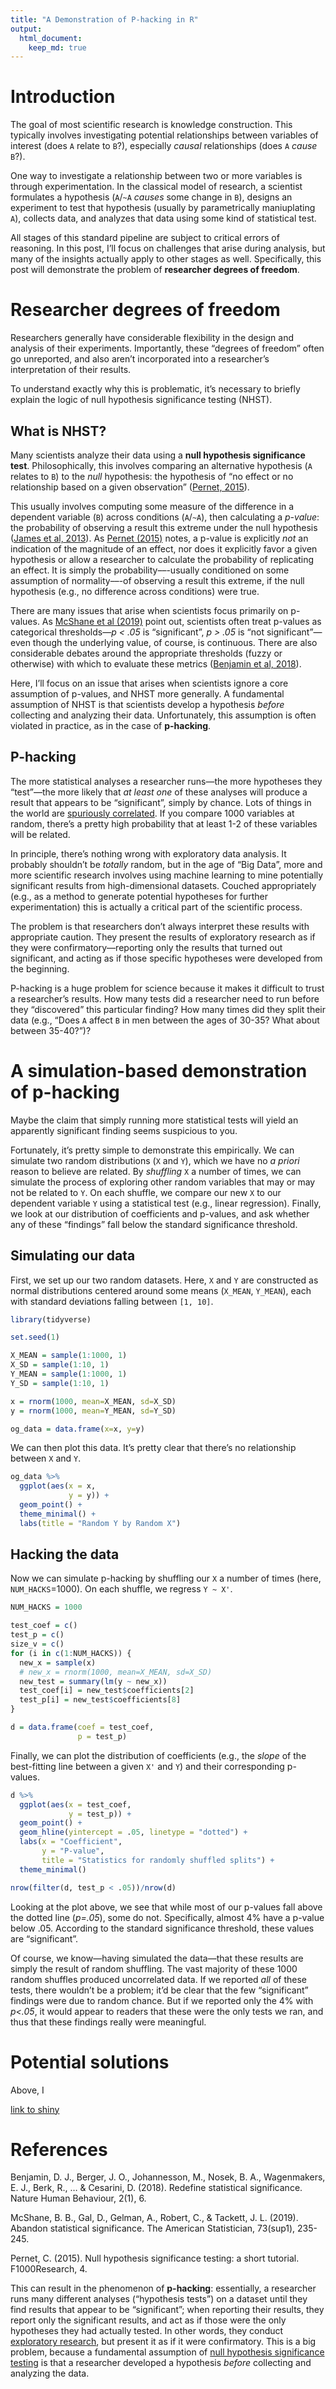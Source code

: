```yaml
---
title: "A Demonstration of P-hacking in R"
output: 
  html_document:
    keep_md: true
---
```


# Introduction

The goal of most scientific research is knowledge construction. This typically involves investigating potential relationships between variables of interest (does `A` relate to `B`?), especially *causal* relationships (does `A` *cause* `B`?).

One way to investigate a relationship between two or more variables is through experimentation. In the classical model of research, a scientist formulates a hypothesis (`A`/`~A` *causes* some change in `B`), designs an experiment to test that hypothesis (usually by parametrically maniuplating `A`), collects data, and analyzes that data using some kind of statistical test. 

All stages of this standard pipeline are subject to critical errors of reasoning. In this post, I'll focus on challenges that arise during analysis, but many of the insights actually apply to other stages as well. Specifically, this post will demonstrate the problem of **researcher degrees of freedom**.

# Researcher degrees of freedom

Researchers generally have considerable flexibility in the design and analysis of their experiments. Importantly, these "degrees of freedom" often go unreported, and also aren't incorporated into a researcher's interpretation of their results. 

To understand exactly why this is problematic, it's necessary to briefly explain the logic of null hypothesis significance testing (NHST).

## What is NHST?

Many scientists analyze their data using a **null hypothesis significance test**. Philosophically, this involves comparing an alternative hypothesis (`A` relates to `B`) to the *null* hypothesis: the hypothesis of "no effect or no relationship based on a given observation" ([Pernet, 2015](https://www.ncbi.nlm.nih.gov/pmc/articles/PMC5635437.3/)). 

This usually involves computing some measure of the difference in a dependent variable (`B`) across conditions (`A`/`~A`), then calculating a *p-value*: the probability of observing a result this extreme under the null hypothesis ([James et al, 2013](http://faculty.marshall.usc.edu/gareth-james/ISL/)). As [Pernet (2015)](https://www.ncbi.nlm.nih.gov/pmc/articles/PMC5635437.3/) notes, a p-value is explicitly *not* an indication of the magnitude of an effect, nor does it explicitly favor a given hypothesis or allow a researcher to calculate the probability of replicating an effect. It is simply the probability––-usually conditioned on some assumption of normality––-of observing a result this extreme, if the null hypothesis (e.g., no difference across conditions) were true. 

There are many issues that arise when scientists focus primarily on p-values. As [McShane et al (2019)](https://amstat.tandfonline.com/doi/full/10.1080/00031305.2018.1527253) point out, scientists often treat p-values as categorical thresholds---*p < .05* is "significant", *p > .05* is "not significant"---even though the underlying value, of course, is continuous. There are also considerable debates around the appropriate thresholds (fuzzy or otherwise) with which to evaluate these metrics ([Benjamin et al, 2018](http://orca.cf.ac.uk/104229/1/BenjaminEtAlRedefineStatisticalSignificance-NHB.pdf)).

Here, I'll focus on an issue that arises when scientists ignore a core assumption of p-values, and NHST more generally. A fundamental assumption of NHST is that scientists develop a hypothesis *before* collecting and analyzing their data. Unfortunately, this assumption is often violated in practice, as in the case of **p-hacking**.

## P-hacking

The more statistical analyses a researcher runs---the more hypotheses they "test"---the more likely that *at least one* of these analyses will produce a result that appears to be "significant", simply by chance. Lots of things in the world are [spuriously correlated](https://www.tylervigen.com/spurious-correlations). If you compare 1000 variables at random, there's a pretty high probability that at least 1-2 of these variables will be related.

In principle, there's nothing wrong with exploratory data analysis. It probably shouldn't be *totally* random, but in the age of "Big Data", more and more scientific research involves using machine learning  to mine potentially significant results from high-dimensional datasets. Couched appropriately (e.g., as a method to generate potential hypotheses for further experimentation) this is actually a critical part of the scientific process.

The problem is that researchers don't always interpret these results with appropriate caution. They present the results of exploratory research as if they were confirmatory---reporting only the results that turned out significant, and acting as if those specific hypotheses were developed from the beginning. 

P-hacking is a huge problem for science because it makes it difficult to trust a researcher's results. How many tests did a researcher need to run before they "discovered" this particular finding? How many times did they split their data (e.g., "Does `A` affect `B` in men between the ages of 30-35? What about between 35-40?")? 

# A simulation-based demonstration of p-hacking

Maybe the claim that simply running more statistical tests will yield an apparently significant finding seems suspicious to you. 

Fortunately, it's pretty simple to demonstrate this empirically. We can simulate two random distributions (`X` and `Y`), which we have no *a priori* reason to believe are related. By *shuffling* `X` a number of times, we can simulate the process of exploring other random variables that may or may not be related to `Y`. On each shuffle, we compare our new `X` to our dependent variable `Y` using a statistical test (e.g., linear regression). Finally, we look at our distribution of coefficients and p-values, and ask whether any of these "findings" fall below the standard significance threshold.

## Simulating our data

First, we set up our two random datasets. Here, `X` and `Y` are constructed as normal distributions centered around some means (`X_MEAN`, `Y_MEAN`), each with standard deviations falling between `[1, 10]`. 

```r
library(tidyverse)
```

```r
set.seed(1)

X_MEAN = sample(1:1000, 1)
X_SD = sample(1:10, 1)
Y_MEAN = sample(1:1000, 1)
Y_SD = sample(1:10, 1)

x = rnorm(1000, mean=X_MEAN, sd=X_SD)
y = rnorm(1000, mean=Y_MEAN, sd=Y_SD)

og_data = data.frame(x=x, y=y)

```

We can then plot this data. It's pretty clear that there's no relationship between `X` and `Y`.

```r
og_data %>%
  ggplot(aes(x = x,
             y = y)) +
  geom_point() +
  theme_minimal() +
  labs(title = "Random Y by Random X")
```

## Hacking the data

Now we can simulate p-hacking by shuffling our `X` a number of times (here, `NUM_HACKS`=1000). On each shuffle, we regress `Y ~ X'`. 

```r

NUM_HACKS = 1000

test_coef = c()
test_p = c()
size_v = c()
for (i in c(1:NUM_HACKS)) {
  new_x = sample(x)
  # new_x = rnorm(1000, mean=X_MEAN, sd=X_SD)
  new_test = summary(lm(y ~ new_x))
  test_coef[i] = new_test$coefficients[2]
  test_p[i] = new_test$coefficients[8]
}

d = data.frame(coef = test_coef,
               p = test_p)

```

Finally, we can plot the distribution of coefficients (e.g., the *slope* of the best-fitting line between a given `X'` and `Y`) and their corresponding p-values.

```r

d %>%
  ggplot(aes(x = test_coef,
             y = test_p)) +
  geom_point() +
  geom_hline(yintercept = .05, linetype = "dotted") +
  labs(x = "Coefficient",
       y = "P-value",
       title = "Statistics for randomly shuffled splits") +
  theme_minimal()

nrow(filter(d, test_p < .05))/nrow(d)
```

Looking at the plot above, we see that while most of our p-values fall above the dotted line (*p=.05*), some do not. Specifically, almost 4% have a p-value below .05. According to the standard significance threshold, these values are "significant". 

Of course, we know---having simulated the data---that these results are simply the result of random shuffling. The vast majority of these 1000 random shuffles produced uncorrelated data. If we reported *all* of these tests, there wouldn't be a problem; it'd be clear that the few "significant" findings were due to random chance. But if we reported only the 4% with *p<.05*, it would appear to readers that these were the only tests we ran, and thus that these findings really were meaningful. 

# Potential solutions

Above, I 

[link to shiny](https://github.com/seantrott/seantrott.github.io/blob/master/code/p_hacking_shiny.Rmd)

# References

Benjamin, D. J., Berger, J. O., Johannesson, M., Nosek, B. A., Wagenmakers, E. J., Berk, R., ... & Cesarini, D. (2018). Redefine statistical significance. Nature Human Behaviour, 2(1), 6.

McShane, B. B., Gal, D., Gelman, A., Robert, C., & Tackett, J. L. (2019). Abandon statistical significance. The American Statistician, 73(sup1), 235-245.

Pernet, C. (2015). Null hypothesis significance testing: a short tutorial. F1000Research, 4.


This can result in the phenomenon of **p-hacking**: essentially, a researcher runs many different analyses ("hypothesis tests") on a dataset until they find results that appear to be "significant"; when reporting their results, they report only the significant results, and act as if those were the only hypotheses they had actually tested. In other words, they conduct [exploratory research](https://en.wikipedia.org/wiki/Research_design#Confirmatory_versus_exploratory_research), but present it as if it were confirmatory. This is a big problem, because a fundamental assumption of [null hypothesis significance testing](https://en.wikipedia.org/wiki/Statistical_hypothesis_testing#Null_hypothesis_statistical_significance_testing) is that a researcher developed a hypothesis *before* collecting and analyzing the data.



